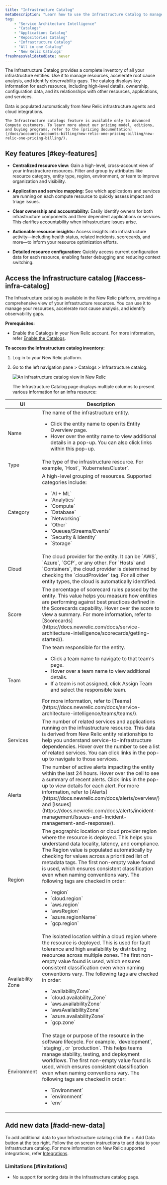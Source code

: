 ```yaml
---
title: "Infrastructure Catalog"
metaDescription: "Learn how to use the Infrastructure Catalog to manage your infrastructure resources in New Relic."
tag: 
    - "Service Architecture Intelligence"
    - "Catalogs"
    - "Applications Catalog"
    - "Repositories Catalog"
    - "Infrastructure Catalog"
    - "All in one Catalog"
    - 'New Relic Catalogs'
freshnessValidatedDate: never
---
```



The Infrastructure Catalog provides a complete inventory of all your infrastructure entities. Use it to manage resources, accelerate root cause analysis, and identify observability gaps. The catalog displays key information for each resource, including high-level details, ownership, configuration data, and its relationships with other resources, applications, and services.

Data is populated automatically from New Relic infrastructure agents and cloud integrations.

<Callout variant="important">

    The Infrastructure catalogs feature is available only to Advanced Compute customers. To learn more about our pricing model, editions, and buying programs, refer to the [pricing documentation](/docs/accounts/accounts-billing/new-relic-one-pricing-billing/new-relic-one-pricing-billing/).

</Callout>

## Key features [#key-features]

* **Centralized resource view:** Gain a high-level, cross-account view of your infrastructure resources. Filter and group by attributes like resource category, entity type, region, environment, or team to improve organization and visibility.

* **Application and service mapping:** See which applications and services are running on each compute resource to quickly assess impact and triage issues.

* **Clear ownership and accountability:** Easily identify owners for both infrastructure components and their dependent applications or services. This clarifies accountability when infrastructure issues arise.

* **Actionable resource insights:** Access insights into infrastructure activity—including health status, related incidents, scorecards, and more—to inform your resource optimization efforts.

* **Detailed resource configuration:** Quickly access current configuration data for each resource, enabling faster debugging and reducing context switching.

## Access the Infrastructure catalog [#access-infra-catalog]

The Infrastructure catalog is available in the New Relic platform, providing a comprehensive view of your infrastructure resources. You can use it to manage your resources, accelerate root cause analysis, and identify observability gaps.

**Prerequisites:**

* Enable the Catalogs in your New Relic account. For more information, refer [Enable the Catalogs](https://docs.newrelic.com/docs/service-architecture-intelligence/catalogs/catalogs/#enable-catalogs).

**To access the Infrastructure catalog inventory:**

1. Log in to your New Relic platform.
2. Go to the <DoNotTranslate>left navigation pane > Catalogs > Infrastructure catalog</DoNotTranslate>.

    <img
            title="Infrastructure catalogs"
            alt="An infrastructure catalog view in New Relic"
            src="/images/infracatalogs.webp"
    />

    The Infrastructure Catalog page displays multiple columns to present various information for an infra resource:

<table>
    <thead>
        <tr>
            <th>UI</th>
            <th>Description</th>
        </tr>
    </thead>
    <tbody>
        <tr>
            <td>Name</td>
            <td>
                The name of the infrastructure entity.
                <ul>
                    <li>Click the entity name to open its Entity Overview page.</li>
                    <li>Hover over the entity name to view additional details in a pop-up. You can also click links within this pop-up.</li>
                </ul>
            </td>
        </tr>
        <tr>
            <td>Type</td>
            <td>The type of the infrastructure resource. For example, `Host`, `KubernetesCluster`.</td>
        </tr>
        <tr>
            <td>Category</td>
            <td>
                A high-level grouping of resources. Supported categories include:
                <ul>
                    <li>`AI + ML`</li>
                    <li>`Analytics`</li>
                    <li>`Compute`</li>
                    <li>`Database`</li>
                    <li>`Networking`</li>
                    <li>`Other`</li>
                    <li>`Queues/Streams/Events`</li>
                    <li>`Security & Identity`</li>
                    <li>`Storage`</li>
                </ul>
            </td>
        </tr>
        <tr>
            <td>Cloud</td>
            <td>The cloud provider for the entity. It can be `AWS`, `Azure`, `GCP`, or any other. For `Hosts` and `Containers`, the cloud provider is determined by checking the `cloudProvider` tag. For all other entity types, the cloud is automatically identified.</td>
        </tr>
        <tr>
            <td>Score</td>
            <td>The percentage of scorecard rules passed by the entity. This value helps you measure how entities are performing against best practices defined in the Scorecards capability. Hover over the score to view a summary. For more information, refer to [Scorecards](https://docs.newrelic.com/docs/service-architecture-intelligence/scorecards/getting-started/).</td>
        </tr>
        <tr>
            <td>Team</td>
            <td>
                The team responsible for the entity.
                <ul>
                    <li>Click a team name to navigate to that team's page.</li>
                    <li>Hover over a team name to view additional details.</li>
                    <li>If a team is not assigned, click Assign Team and select the responsible team.</li>
                </ul>
                For more information, refer to [Teams](https://docs.newrelic.com/docs/service-architecture-intelligence/teams/teams/).
            </td>
        </tr>
        <tr>
            <td>Services</td>
            <td>The number of related services and applications running on the infrastructure resource. This data is derived from New Relic entity relationships to help you understand service-to-infrastructure dependencies. Hover over the number to see a list of related services. You can click links in the pop-up to navigate to those services.</td>
        </tr>
        <tr>
            <td>Alerts</td>
            <td>The number of active alerts impacting the entity within the last 24 hours. Hover over the cell to see a summary of recent alerts. Click links in the pop-up to view details for each alert. For more information, refer to [Alerts](https://docs.newrelic.com/docs/alerts/overview/) and [Issues](https://docs.newrelic.com/docs/alerts/incident-management/Issues-and-Incident-management-and-response/).</td>
        </tr>
        <tr>
            <td>Region</td>
            <td>The geographic location or cloud provider region where the resource is deployed. This helps you understand data locality, latency, and compliance. The Region value is populated automatically by checking for values across a prioritized list of metadata tags. The first non-empty value found is used, which ensures consistent classification even when naming conventions vary. 
            The following tags are checked in order: 
            <ul>
                <li>`region`</li>
                <li>`cloud.region`</li>
                <li>`aws.region`</li>
                <li>`awsRegion`</li>
                <li>`azure.regionName`</li>
                <li>`gcp.region`</li>
            </ul>
            </td>
        </tr>
        <tr>
            <td>Availability Zone</td>
            <td>The isolated location within a cloud region where the resource is deployed. This is used for fault tolerance and high availability by distributing resources across multiple zones. The first non-empty value found is used, which ensures consistent classification even when naming conventions vary. 
            The following tags are checked in order: 
            <ul>
                <li>`availabilityZone`</li>
                <li>`cloud.availability_Zone`</li>
                <li>`aws.availabilityZone`</li>
                <li>`awsAvailabilityZone`</li>
                <li>`azure.availabilityZone`</li>
                <li>`gcp.zone`</li>
            </ul>
            </td>
        </tr>
        <tr>
            <td>Environment</td>
            <td>The stage or purpose of the resource in the software lifecycle. For example, `development`, `staging`, or `production`. This helps teams manage stability, testing, and deployment workflows. The first non-empty value found is used, which ensures consistent classification even when naming conventions vary. 
            The following tags are checked in order: 
            <ul>
                <li>`Environment`</li>
                <li>`environment`</li>
                <li>`env`</li>
            </ul>
            </td>
        </tr>
    </tbody>
</table>

## Add new data [#add-new-data]

To add additional data to your Infrastructure catalog click the + Add Data button at the top right. Follow the on screen instructions to add data to your Infrastructure catalog. For more information on New Relic supported integrations, refer [Integrations](https://newrelic.com/instant-observability/).


### Limitations [#limitations]

* No support for sorting data in the Infrastructure catalog page.
